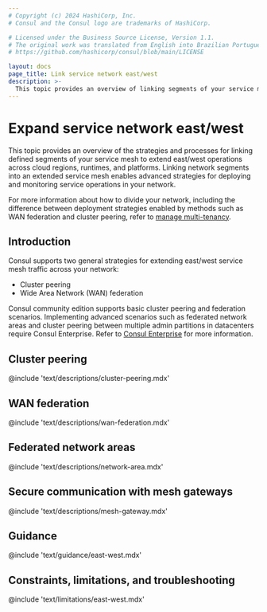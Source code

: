 ```yaml
---
# Copyright (c) 2024 HashiCorp, Inc.
# Consul and the Consul logo are trademarks of HashiCorp.

# Licensed under the Business Source License, Version 1.1.
# The original work was translated from English into Brazilian Portuguese.
# https://github.com/hashicorp/consul/blob/main/LICENSE

layout: docs
page_title: Link service network east/west
description: >-
  This topic provides an overview of linking segments of your service mesh in an east/west direction. You can extend your service mesh across regions, runtimes, and cloud providers with cluster peering or WAN federation.
---
```


# Expand service network east/west

This topic provides an overview of the strategies and processes for linking defined segments of your service mesh to extend east/west operations across cloud regions, runtimes, and platforms. Linking network segments into an extended service mesh enables advanced strategies for deploying and monitoring service operations in your network.

For more information about how to divide your network, including the difference between deployment strategies enabled by methods such as WAN federation and cluster peering, refer to [manage multi-tenancy](/consul/docs/multi-tenant).

## Introduction

Consul supports two general strategies for extending east/west service mesh traffic across your network:

- Cluster peering
- Wide Area Network (WAN) federation

Consul community edition supports basic cluster peering and federation scenarios. Implementing advanced scenarios such as federated network areas and cluster peering between multiple admin partitions in datacenters require Consul Enterprise. Refer to [Consul Enterprise](/consul/docs/enterprise) for more information.

## Cluster peering

@include 'text/descriptions/cluster-peering.mdx'

## WAN federation

@include 'text/descriptions/wan-federation.mdx'

## Federated network areas

@include 'text/descriptions/network-area.mdx'

## Secure communication with mesh gateways

@include 'text/descriptions/mesh-gateway.mdx'

## Guidance

@include 'text/guidance/east-west.mdx'

## Constraints, limitations, and troubleshooting

@include 'text/limitations/east-west.mdx'
